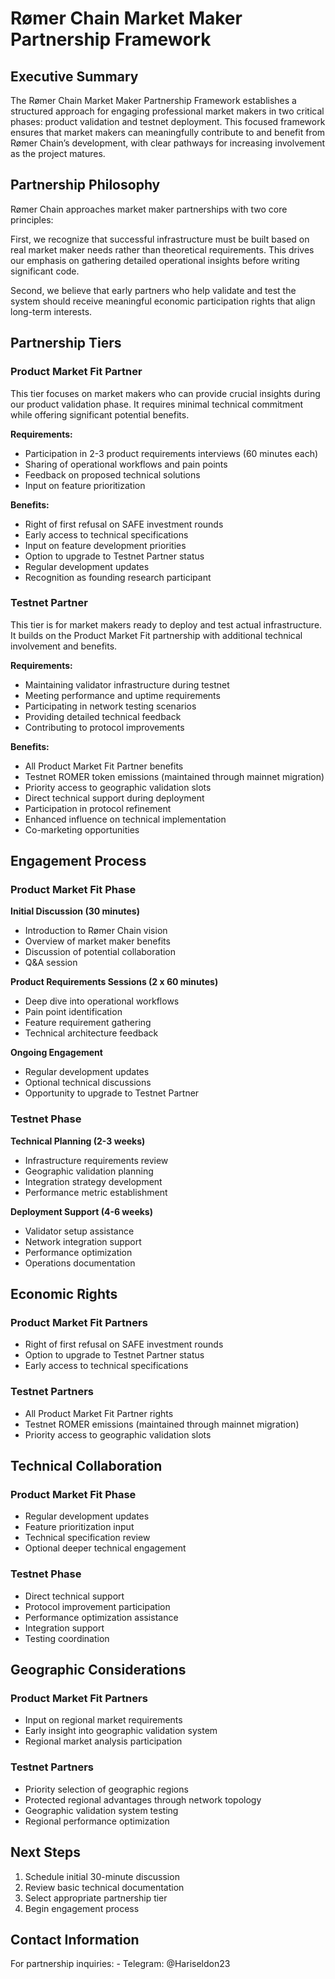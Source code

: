 # Rømer Chain Market Maker Partnership Framework

## Executive Summary

The Rømer Chain Market Maker Partnership Framework establishes a structured approach for engaging professional market makers in two critical phases: product validation and testnet deployment. This focused framework ensures that market makers can meaningfully contribute to and benefit from Rømer Chain's development, with clear pathways for increasing involvement as the project matures.

## Partnership Philosophy

Rømer Chain approaches market maker partnerships with two core principles:

First, we recognize that successful infrastructure must be built based on real market maker needs rather than theoretical requirements. This drives our emphasis on gathering detailed operational insights before writing significant code.

Second, we believe that early partners who help validate and test the system should receive meaningful economic participation rights that align long-term interests.

## Partnership Tiers

### Product Market Fit Partner

This tier focuses on market makers who can provide crucial insights during our product validation phase. It requires minimal technical commitment while offering significant potential benefits.

**Requirements:**

- Participation in 2-3 product requirements interviews (60 minutes each)
- Sharing of operational workflows and pain points
- Feedback on proposed technical solutions
- Input on feature prioritization

**Benefits:**

- Right of first refusal on SAFE investment rounds
- Early access to technical specifications
- Input on feature development priorities
- Option to upgrade to Testnet Partner status
- Regular development updates
- Recognition as founding research participant

### Testnet Partner

This tier is for market makers ready to deploy and test actual infrastructure. It builds on the Product Market Fit partnership with additional technical involvement and benefits.

**Requirements:**

- Maintaining validator infrastructure during testnet
- Meeting performance and uptime requirements
- Participating in network testing scenarios
- Providing detailed technical feedback
- Contributing to protocol improvements

**Benefits:**

- All Product Market Fit Partner benefits
- Testnet ROMER token emissions (maintained through mainnet migration)
- Priority access to geographic validation slots
- Direct technical support during deployment
- Participation in protocol refinement
- Enhanced influence on technical implementation
- Co-marketing opportunities

## Engagement Process

### Product Market Fit Phase

**Initial Discussion (30 minutes)**

- Introduction to Rømer Chain vision
- Overview of market maker benefits
- Discussion of potential collaboration
- Q&A session

**Product Requirements Sessions (2 x 60 minutes)**

- Deep dive into operational workflows
- Pain point identification
- Feature requirement gathering
- Technical architecture feedback

**Ongoing Engagement**

- Regular development updates
- Optional technical discussions
- Opportunity to upgrade to Testnet Partner

### Testnet Phase

**Technical Planning (2-3 weeks)**

- Infrastructure requirements review
- Geographic validation planning
- Integration strategy development
- Performance metric establishment

**Deployment Support (4-6 weeks)**

- Validator setup assistance
- Network integration support
- Performance optimization
- Operations documentation

## Economic Rights

### Product Market Fit Partners

- Right of first refusal on SAFE investment rounds
- Option to upgrade to Testnet Partner status
- Early access to technical specifications

### Testnet Partners

- All Product Market Fit Partner rights
- Testnet ROMER emissions (maintained through mainnet migration)
- Priority access to geographic validation slots

## Technical Collaboration

### Product Market Fit Phase

- Regular development updates
- Feature prioritization input
- Technical specification review
- Optional deeper technical engagement

### Testnet Phase

- Direct technical support
- Protocol improvement participation
- Performance optimization assistance
- Integration support
- Testing coordination

## Geographic Considerations

### Product Market Fit Partners

- Input on regional market requirements
- Early insight into geographic validation system
- Regional market analysis participation

### Testnet Partners

- Priority selection of geographic regions
- Protected regional advantages through network topology
- Geographic validation system testing
- Regional performance optimization

## Next Steps

1. Schedule initial 30-minute discussion
2. Review basic technical documentation
3. Select appropriate partnership tier
4. Begin engagement process

## Contact Information

For partnership inquiries:
- Telegram: @Hariseldon23
